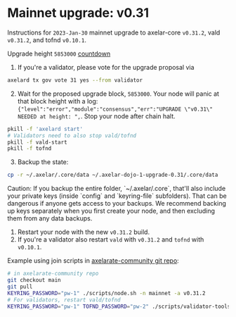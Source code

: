 # Mainnet upgrade: v0.31


Instructions for `2023-Jan-30` mainnet upgrade to axelar-core `v0.31.2`, vald `v0.31.2`, and tofnd `v0.10.1`.

Upgrade height `5853000` [countdown](https://www.mintscan.io/axelar/blocks/5853000)

1. If you're a validator, please vote for the upgrade proposal via

```bash
axelard tx gov vote 31 yes --from validator
```

2. Wait for the proposed upgrade block, `5853000`. Your node will panic at that block height with a log: `{"level":"error","module":"consensus","err":"UPGRADE \"v0.31\" NEEDED at height: ",`. Stop your node after chain halt.

```bash
pkill -f 'axelard start'
# Validators need to also stop vald/tofnd
pkill -f vald-start
pkill -f tofnd
```

3. Backup the state:

```bash
cp -r ~/.axelar/.core/data ~/.axelar-dojo-1-upgrade-0.31/.core/data
```

<Callout type="warning" emoji="⚠️">
  Caution: If you backup the entire folder, `~/.axelar/.core`, that'll also
  include your private keys (inside `config` and `keyring-file` subfolders).
  That can be dangerous if anyone gets access to your backups. We recommend
  backing up keys separately when you first create your node, and then excluding
  them from any data backups.
</Callout>

1. Restart your node with the new `v0.31.2` build.
2. If you're a validator also restart `vald` with `v0.31.2` and `tofnd` with `v0.10.1`.

Example using join scripts in [axelarate-community git repo](https://github.com/axelarnetwork/axelarate-community):

```bash
# in axelarate-community repo
git checkout main
git pull
KEYRING_PASSWORD="pw-1" ./scripts/node.sh -n mainnet -a v0.31.2
# For validators, restart vald/tofnd
KEYRING_PASSWORD="pw-1" TOFND_PASSWORD="pw-2" ./scripts/validator-tools-host.sh -a v0.31.2 -q v0.10.1 -n mainnet
```
